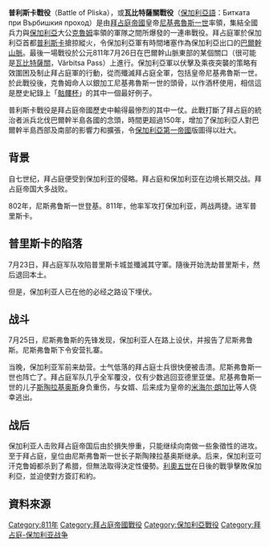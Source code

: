 {{Infobox Military Conflict
|conflict=普利斯卡戰役
|caption=普利斯卡的廢墟
|image=[[File:Pliska-svik.jpg|300px]]
|partof=[[拜占庭－保加利亞戰爭|拜占庭－保加利亞戰爭]]
|date=811年7月26日
|place=[[普利斯卡|普利斯卡]]及[[瓦比特薩關|瓦比特薩關]]
|result=保加利亞取得[[皮洛士勝利|皮洛士勝利]]
|combatant1=[[保加利亞第一帝國|保加利亞第一帝國]]
|combatant2=[[拜占庭帝國|拜占庭帝國]]
|commander1=[[克魯姆|克魯姆]]
|commander2=[[尼基弗魯斯一世|尼基弗魯斯一世]]†
|strength1=62,000+<ref>Scriptor Incertus, p.148-149</ref>（不確定）
|strength2=60,000-80,000+<ref name="Ivanov">{{Cite journal
  | last = Ivanov
  | first = Ivo
  | title = The Address of a Victory
  | journal = Bulgarian Soldier
  | volume = 6
  | pages = Online Edition (in Bulgarian)
  | url = http://bgsoldier.eamci.bg/Scripts/isapiVWB.dll/theme?THEMEID=87232
  | date = June 2007
  | year = 2007
  | nopp = true
  | access-date = 2009-07-26
  | archive-date = 2012-07-09
  | archive-url = https://archive.is/20120709041020/http://bgsoldier.eamci.bg/Scripts/isapiVWB.dll/theme?THEMEID=87232
  | dead-url = no
  }}</ref><ref name="Rakovski">[http://rdsc.md.government.bg/BG/About/VoennaIstoria/1_08Krum.php Military history of Bulgaria] {{webarchive|url=https://web.archive.org/web/20070602203944/http://rdsc.md.government.bg/BG/About/VoennaIstoria/1_08Krum.php |date=2007-06-02 }}</ref>

|casualties1=未知
|casualties2=幾乎全軍覆沒，尼基弗魯斯一世亦戰死
}}
{{拜占庭-保加利亚战争}}

'''普利斯卡戰役'''（Battle of Pliska），或'''瓦比特薩關戰役'''（[[保加利亞語|保加利亞語]]：Битката при Върбишкия проход）是由[[拜占庭帝國|拜占庭帝國]]皇帝[[尼基弗魯斯一世|尼基弗魯斯一世]]率領，集結全國兵力與[[保加利亞|保加利亞]]大公[[克魯姆|克魯姆]]率領的軍隊之間所爆發的一連串戰役。拜占庭軍於保加利亞首都[[普利斯卡|普利斯卡]]搶掠縱火，令保加利亞軍有時間堵塞作為保加利亞出口的[[巴爾幹山脈|巴爾幹山脈]]。最後一場戰役於公元811年7月26日在巴爾幹山脈東部的某個關口（很可能是[[瓦比特薩關|瓦比特薩關]]，Vărbitsa Pass）上進行。保加利亞軍以伏擊及乘夜突襲的策略有效圍困及制止拜占庭軍的行動，從而殲滅拜占庭全軍，包括皇帝尼基弗魯斯一世。於此戰役後，克魯姆命人以銀加工尼基弗魯斯一世的頭骨，以作酒杯使用，相信這是歷史紀錄上「[[骷髏杯|骷髏杯]]」的其中一個最好例子。

普利斯卡戰役是拜占庭帝國歷史中輸得最慘烈的其中一仗。此戰打斷了拜占庭的統治者派兵北伐巴爾幹半島各國的念頭，時間更超過150年，增加了保加利亞人對巴爾幹半島西部及南部的影響力和擴張，令[[保加利亞第一帝國|保加利亞第一帝國]]版圖得以壯大。

==背景==

自七世纪，拜占庭便受到保加利亚的侵略。拜占庭和保加利亚在边境长期交战。拜占庭帝国大多战败。

802年，尼斯弗鲁斯一世登基。811年，他率军攻打保加利亚，两战两捷。进军普里斯卡。

==普里斯卡的陷落==

7月23日，拜占庭军队攻陷普里斯卡城並殲滅其守軍。隨後开始洗劫普里斯卡，然后退回本土。

但是，保加利亚人已在他的必经之路设下埋伏。

==战斗==

7月25日，尼斯弗鲁斯的先锋发现，保加利亚人在路上设伏，并报告了尼斯弗鲁斯。尼斯弗鲁斯下令安营扎寨。

当晚，保加利亚军前来劫营。士气低落的拜占庭士兵很快便被击溃。尼斯弗鲁斯一世也阵亡了。拜占庭军队几乎全军覆没，仅有少数逃回亚德里亚堡。尼基弗鲁斯一世的儿子[[斯陶拉基奥斯|斯陶拉基奥斯]]身负重伤，与女婿、后来成为皇帝的[[米海尔一世·朗加比|米海尔·朗加比]]等人侥幸逃出。

==战后==

保加利亚人击败拜占庭帝国后由於損失慘重，只能继续向南做一些象徵性的进攻。至于拜占庭，皇位由尼斯弗鲁斯一世长子斯陶辣拉基奥斯继承。后来，保加利亚可汗克鲁姆都杀到了希腊，但無法取得決定性優勢。[[利奧五世|利奧五世]]在日後的戰爭擊敗保加利亞，並迫使對方簽訂和約。

== 資料來源 ==
{{reflist}}

[[Category:811年|Category:811年]]
[[Category:拜占庭帝國戰役|Category:拜占庭帝國戰役]]
[[Category:保加利亞戰役|Category:保加利亞戰役]]
[[Category:拜占庭-保加利亚战争|Category:拜占庭-保加利亚战争]]